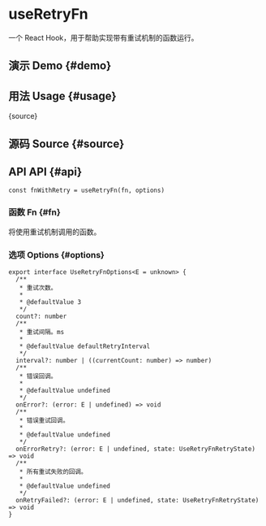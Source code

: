 # useRetryFn


<HooksType category="Utilities" lowLevel />

<NotReleased />

一个 React Hook，用于帮助实现带有重试机制的函数运行。

## 演示 Demo \{#demo}


<App />

## 用法 Usage \{#usage}


<RawCode>{source}</RawCode>

## 源码 Source \{#source}


<Source />

## API API \{#api}

```tsx
const fnWithRetry = useRetryFn(fn, options)
```

### 函数 Fn \{#fn}

将使用重试机制调用的函数。

### 选项 Options \{#options}

```tsx
export interface UseRetryFnOptions<E = unknown> {
  /**
   * 重试次数。
   *
   * @defaultValue 3
   */
  count?: number
  /**
   * 重试间隔。ms
   *
   * @defaultValue defaultRetryInterval
   */
  interval?: number | ((currentCount: number) => number)
  /**
   * 错误回调。
   *
   * @defaultValue undefined
   */
  onError?: (error: E | undefined) => void
  /**
   * 错误重试回调。
   *
   * @defaultValue undefined
   */
  onErrorRetry?: (error: E | undefined, state: UseRetryFnRetryState) => void
  /**
   * 所有重试失败的回调。
   *
   * @defaultValue undefined
   */
  onRetryFailed?: (error: E | undefined, state: UseRetryFnRetryState) => void
}
```
